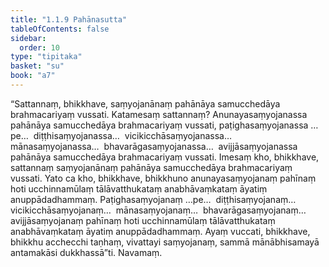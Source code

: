 ```yaml
---
title: "1.1.9 Pahānasutta"
tableOfContents: false
sidebar:
  order: 10
type: "tipitaka"
basket: "su"
book: "a7"
---
```



<DynamicBreadcrumb />

<Division number="9" book="a7" bookNo="16" page="401">

<Paragraph number="51" book="a7">
“Sattannaṃ, bhikkhave, saṃyojanānaṃ pahānāya samucchedāya brahmacariyaṃ vussati. Katamesaṃ sattannaṃ? Anunayasaṃyojanassa pahānāya samucchedāya brahmacariyaṃ vussati, paṭighasaṃyojanassa …pe…  diṭṭhisaṃyojanassa…  vicikicchāsaṃyojanassa…  mānasaṃyojanassa…  bhavarāgasaṃyojanassa…  avijjāsaṃyojanassa pahānāya samucchedāya brahmacariyaṃ vussati. Imesaṃ kho, bhikkhave, sattannaṃ saṃyojanānaṃ pahānāya samucchedāya brahmacariyaṃ vussati. Yato ca kho, bhikkhave, bhikkhuno anunayasaṃyojanaṃ pahīnaṃ hoti ucchinnamūlaṃ tālāvatthukataṃ anabhāvaṃkataṃ āyatiṃ anuppādadhammaṃ. Paṭighasaṃyojanaṃ …pe…  diṭṭhisaṃyojanaṃ…  vicikicchāsaṃyojanaṃ…  mānasaṃyojanaṃ…  bhavarāgasaṃyojanaṃ…  avijjāsaṃyojanaṃ pahīnaṃ hoti ucchinnamūlaṃ tālāvatthukataṃ anabhāvaṃkataṃ āyatiṃ anuppādadhammaṃ. Ayaṃ vuccati, bhikkhave, bhikkhu acchecchi taṇhaṃ, vivattayi saṃyojanaṃ, sammā mānābhisamayā antamakāsi dukkhassā”ti.

</Paragraph>
</Division>

<Paragraph number="52" type="center" book="a7">
Navamaṃ.
</Paragraph>